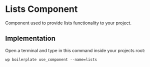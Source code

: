 # Lists Component

Component used to provide lists functionality to your project.

## Implementation

Open a terminal and type in this command inside your projects root:

```shell
wp boilerplate use_component --name=lists
```
